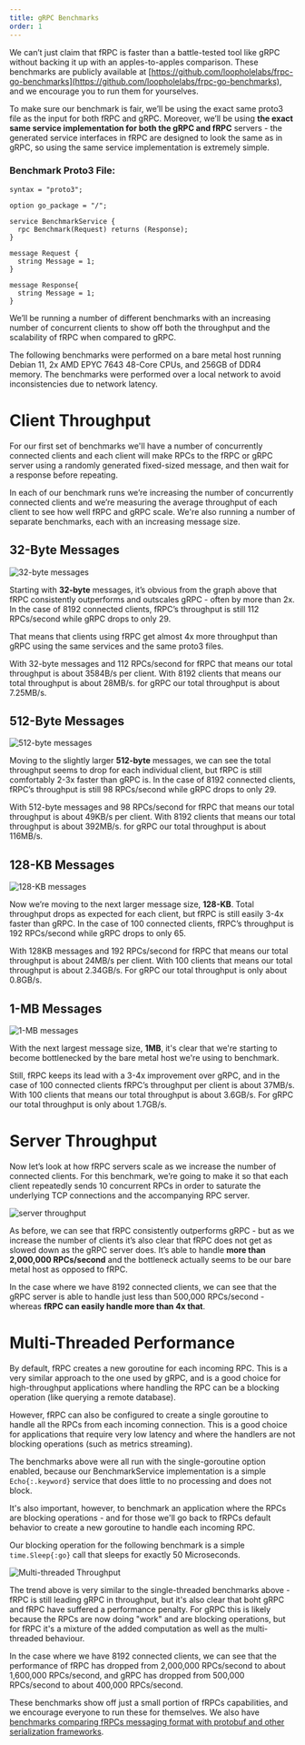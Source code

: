 ```yaml
---
title: gRPC Benchmarks
order: 1
---
```


We can’t just claim that fRPC is faster than a battle-tested tool like gRPC without backing it up with an apples-to-apples comparison.
These benchmarks are publicly available at [https://github.com/loopholelabs/frpc-go-benchmarks](https://github.com/loopholelabs/frpc-go-benchmarks), and we encourage you to run them for yourselves.

To make sure our benchmark is fair, we’ll be using the exact same proto3 file as the input for both fRPC and gRPC.
Moreover, we’ll be using **the exact same service implementation for both the gRPC and fRPC** servers - the generated service interfaces in fRPC are designed to look the same as in gRPC,
so using the same service implementation is extremely simple.

### Benchmark Proto3 File:

```proto3
syntax = "proto3";

option go_package = "/";

service BenchmarkService {
  rpc Benchmark(Request) returns (Response);
}

message Request {
  string Message = 1;
}

message Response{
  string Message = 1;
}
```

We’ll be running a number of different benchmarks with an increasing number of concurrent clients to show off both the throughput and the scalability of fRPC when compared to gRPC.

The following benchmarks were performed on a bare metal host running Debian 11, 2x AMD EPYC 7643 48-Core CPUs, and 256GB of DDR4 memory. The benchmarks were performed over a local network to avoid inconsistencies due to network latency.

# Client Throughput

For our first set of benchmarks we'll have a number of concurrently connected clients and each client will make RPCs to the fRPC or
gRPC server using a randomly generated fixed-sized message, and then wait for a response before repeating.

In each of our benchmark runs we’re increasing the number of concurrently connected clients and we’re measuring the average throughput of each client to see how well fRPC and gRPC scale. We're also
running a number of separate benchmarks, each with an increasing message size.

## 32-Byte Messages
![32-byte messages](/images/grpc/32byte.png)

Starting with **32-byte** messages, it’s obvious from the graph above that fRPC consistently outperforms and outscales gRPC -
often by more than 2x. In the case of 8192 connected clients, fRPC’s throughput is still 112 RPCs/second while gRPC drops to only 29.

That means that clients using fRPC get almost 4x more throughput than gRPC using the same services and the same proto3 files.

With 32-byte messages and 112 RPCs/second for fRPC that means our total throughput is about 3584B/s per client. With 8192
clients that means our total throughput is about 28MB/s. for gRPC our total throughput is about 7.25MB/s.

## 512-Byte Messages
![512-byte messages](/images/grpc/512byte.png)

Moving to the slightly larger **512-byte** messages, we can see the total throughput seems to drop for each individual client, but
fRPC is still comfortably 2-3x faster than gRPC is. In the case of 8192 connected clients, fRPC’s throughput is still 98 RPCs/second while gRPC drops to only 29.

With 512-byte messages and 98 RPCs/second for fRPC that means our total throughput is about 49KB/s per client. With 8192
clients that means our total throughput is about 392MB/s. for gRPC our total throughput is about 116MB/s.

## 128-KB Messages
![128-KB messages](/images/grpc/128kb.png)

Now we’re moving to the next larger message size, **128-KB**. Total throughput drops as expected for each client, but fRPC is still
easily 3-4x faster than gRPC. In the case of 100 connected clients, fRPC’s throughput is 192 RPCs/second while gRPC drops to only 65.

With 128KB messages and 192 RPCs/second for fRPC that means our total throughput is about 24MB/s per client.
With 100 clients that means our total throughput is about 2.34GB/s. For gRPC our total throughput is only about 0.8GB/s.

## 1-MB Messages
![1-MB messages](/images/grpc/1mb.png)

With the next largest message size, **1MB**, it's clear that we're starting to become bottlenecked by the bare metal host we're using to benchmark.

Still, fRPC keeps its lead with a 3-4x improvement over gRPC, and in the case of 100 connected clients fRPC’s throughput
per client is about 37MB/s. With 100 clients that means our total throughput is about 3.6GB/s. For gRPC our total throughput is only about 1.7GB/s.

# Server Throughput

Now let’s look at how fRPC servers scale as we increase the number of connected clients.
For this benchmark, we’re going to make it so that each client repeatedly sends 10 concurrent RPCs in order to
saturate the underlying TCP connections and the accompanying RPC server.

![server throughput](/images/grpc/throughput.png)

As before, we can see that fRPC consistently outperforms gRPC - but as we increase the number of clients it’s also
clear that fRPC does not get as slowed down as the gRPC server does. It’s able to handle **more than
2,000,000 RPCs/second** and the bottleneck actually seems to be our bare metal host as opposed to fRPC.

In the case where we have 8192 connected clients, we can see that the gRPC server is able to handle just less than 500,000 RPCs/second - whereas **fRPC can easily handle more than 4x that**.

# Multi-Threaded Performance

By default, fRPC creates a new goroutine for each incoming RPC. This is a very similar approach to the one used by gRPC,
and is a good choice for high-throughput applications where handling the RPC can be a blocking operation (like querying a remote
database).

However, fRPC can also be configured to create a single goroutine to handle all the RPCs from
each incoming connection. This is a good choice for applications that require very low latency and where the
handlers are not blocking operations (such as metrics streaming).

The benchmarks above were all run with the single-goroutine option enabled, because our
BenchmarkService implementation is a simple `Echo{:.keyword}` service that does little to no processing and does
not block.

It's also important, however, to benchmark an application where the RPCs are blocking operations - and for those we'll go back
to fRPCs default behavior to create a new goroutine to handle each incoming RPC.

Our blocking operation for the following benchmark is a simple `time.Sleep{:go}` call that sleeps for exactly 50 Microseconds.

![Multi-threaded Throughput](/images/grpc/multi.png)

The trend above is very similar to the single-threaded benchmarks above - fRPC is still leading gRPC in throughput, but it's also clear that boht gRPC and fRPC have suffered a performance penalty. For gRPC this is likely because the RPCs are now doing "work" and are blocking operations, but
for fRPC it's a mixture of the added computation as well as the multi-threaded behaviour.

In the case where we have 8192 connected clients, we can see that the performance of fRPC has dropped from 2,000,000 RPCs/second to about 1,600,000 RPCs/second, and gRPC has dropped from 500,000 RPCs/second to about 400,000 RPCs/second.

These benchmarks show off just a small portion of fRPCs capabilities, and we encourage everyone to run
these for themselves. We also have [benchmarks comparing fRPCs messaging format with protobuf and other serialization frameworks](https://github.com/loopholelabs/polyglot-go-benchmarks).